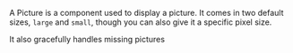 
<Meta title="Documentation/Content/Picture" component={Picture} />

A Picture is a component used to display a picture. It comes in two default sizes,
`large` and `small`, though you can also give it a specific pixel size.

<Canvas>
  <Picture source={avatar} size="300" />
  <Picture source={avatar} size="large" />
  <Picture source={avatar} size="small" />
</Canvas>

It also gracefully handles missing pictures

<Canvas>
  <Picture source={null} size="300" />
  <Picture source={null} size="large" />
  <Picture source={null} size="small" />
</Canvas>
